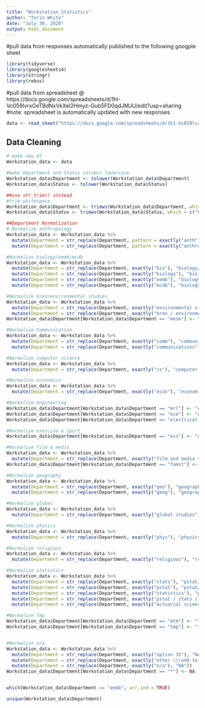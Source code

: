 ```yaml
---
title: "Workstation_Statistics"
author: "Torin White"
date: "July 30, 2020"
output: html_document
---
```


#pull data from responses automatically published to the following googple sheet
```r
library(tidyverse)
library(googlesheets4)
library(stringr)
library(rebus)
```

#pull data from spreadsheet @ https://docs.google.com/spreadsheets/d/1hI-Vc059lvrxGeTBdNxVkXel2Hmyz-Gub5FD0qdJMJU/edit?usp=sharing
#note: spreadsheet is automatically updated with new responses
```r
data <- read_sheet("https://docs.google.com/spreadsheets/d/1hI-Vc059lvrxGeTBdNxVkXel2Hmyz-Gub5FD0qdJMJU/edit?usp=sharing")
```

## Data Cleaning ##
```r
# make new df
Workstation_data <- data
```
```r
#make Department and Status columns lowercase
Workstation_data$Department <- tolower(Workstation_data$Department)
Workstation_data$Status <- tolower(Workstation_data$Status)
```
```r

##use str_trim() instead
#trim whitespace
Workstation_data$Department <- trimws(Workstation_data$Department, which = c("both"))
Workstation_data$Status <- trimws(Workstation_data$Status, which = c("both"))
```
```r


##Department Normalization
# Normalize anthropology
Workstation_data <- Workstation_data %>% 
  mutate(Department = str_replace(Department, pattern = exactly("anth"), "anthropology")) %>%
  mutate(Department = str_replace(Department, pattern = exactly("anthro"), "anthropology"))

#Normalize biology/eemb/mcdb
Workstation_data <- Workstation_data %>%
  mutate(Department = str_replace(Department, exactly("bio"), "biology/eemb/mcdb")) %>%
  mutate(Department = str_replace(Department, exactly("biology"), "biology/eemb/mcdb")) %>%
  mutate(Department = str_replace(Department, exactly("eemb"), "biology/eemb/mcdb")) %>%
  mutate(Department = str_replace(Department, exactly("mcdb"), "biology/eemb/mcdb")) 

#Normalize bren/environmental studies
Workstation_data <- Workstation_data %>%
  mutate(Department = str_replace(Department, exactly("environmental studies"), "bren/environmental studies")) %>%
  mutate(Department = str_replace(Department, exactly("bren / environmental studies"), "bren/environmental studies"))
Workstation_data$Department[Workstation_data$Department == "mesm"] <- "bren/environmental studies"

#Normalize Communication
Workstation_data <- Workstation_data %>%
  mutate(Department = str_replace(Department, exactly("comm"), "communication")) %>%
  mutate(Department = str_replace(Department, exactly("communications"), "communication"))

#Normalize computer science
Workstation_data <- Workstation_data %>%
  mutate(Department = str_replace(Department, exactly("cs"), "computer science")) 

#Normalize economics
Workstation_data <- Workstation_data %>%
  mutate(Department = str_replace(Department, exactly("econ"), "economics")) 

#Normalize engineering
Workstation_data$Department[Workstation_data$Department == "mrl"] <- "engineering"
Workstation_data$Department[Workstation_data$Department == "ece"] <- "engineering"
Workstation_data$Department[Workstation_data$Department == "electrical engineering"] <- "engineering"

#Normalize exercise & sport
Workstation_data$Department[Workstation_data$Department == "ess"] <- "exercise & sport"

#Normalize film & media
Workstation_data <- Workstation_data %>%
  mutate(Department = str_replace(Department, exactly("film and media studies"), "film & media"))
Workstation_data$Department[Workstation_data$Department == "famst"] <- "film & media"

#Normalize geography
Workstation_data <- Workstation_data %>%
  mutate(Department = str_replace(Department, exactly("geo"), "geography")) %>%
  mutate(Department = str_replace(Department, exactly("geog"), "geography"))

#Normalize global
Workstation_data <- Workstation_data %>%
  mutate(Department = str_replace(Department, exactly("global studies"), "global"))

#Normalize physics
Workstation_data <- Workstation_data %>%
  mutate(Department = str_replace(Department, exactly("phys"), "physics"))

#Normalize religious
Workstation_data <- Workstation_data %>%
  mutate(Department = str_replace(Department, exactly("religious"), "religious studies"))

#Normalize statistics
Workstation_data <- Workstation_data %>%
  mutate(Department = str_replace(Department, exactly("stats"), "pstat/stats/actuarial")) %>%
  mutate(Department = str_replace(Department, exactly("pstat"), "pstat/stats/actuarial")) %>%
  mutate(Department = str_replace(Department, exactly("statistics"), "pstat/stats/actuarial")) %>%
  mutate(Department = str_replace(Department, exactly("pstat / stats / actuarial"), "pstat/stats/actuarial")) %>%
  mutate(Department = str_replace(Department, exactly("actuarial science"), "pstat/stats/actuarial")) 

#Normalize tmp
Workstation_data$Department[Workstation_data$Department == "mtm"] <- "technology management"
Workstation_data$Department[Workstation_data$Department == "tmp"] <- "technology management"


#Normalize n/a
Workstation_data <- Workstation_data %>%
  mutate(Department = str_replace(Department, exactly("option 35"), "NA")) %>%
  mutate(Department = str_replace(Department, exactly("other \\(add to shift log\\)"), "NA")) %>%
  mutate(Department = str_replace(Department, exactly("n/a"), "NA"))
Workstation_data$Department[Workstation_data$Department == "*"] <- NA


which(Workstation_data$Department == "eemb", arr.ind = TRUE)

unique(Workstation_data$Department)

```
